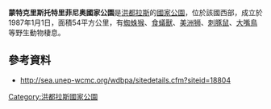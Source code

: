 {{coord|14|26|31|N|89|19|32|W|format=dms|display=title}}

'''蒙特克里斯托特里菲尼奥國家公園'''是[[洪都拉斯|洪都拉斯]]的[[國家公園|國家公園]]，位於該國西部，成立於1987年1月1日，面積54平方公里，有[[蜘蛛猴屬|蜘蛛猴]]、[[食蟻獸|食蟻獸]]、[[美洲狮|美洲狮]]、[[刺豚鼠屬|刺豚鼠]]、[[大嘴鳥|大嘴鳥]]等野生動物棲息。

==參考資料==
* http://sea.unep-wcmc.org/wdbpa/sitedetails.cfm?siteid=18804{{Dead link}}

{{Honduras-stub}}
[[Category:洪都拉斯國家公園|Category:洪都拉斯國家公園]]